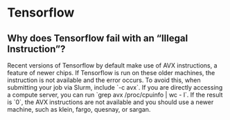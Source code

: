 # Tensorflow

## Why does Tensorflow fail with an "Illegal Instruction"?

Recent versions of Tensorflow by default make use of AVX instructions, a
feature of newer chips. If Tensorflow is run on these older machines,
the instruction is not available and the error occurs. To avoid this,
when submitting your job via Slurm, include \`-c avx\`. If you are
directly accessing a compute server, you can run \`grep avx
/proc/cpuinfo | wc - l\`. If the result is \`0\`, the AVX instructions
are not available and you should use a newer machine, such as klein,
fargo, quesnay, or sargan.


